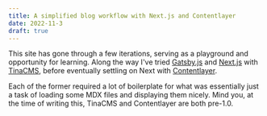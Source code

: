 ```yaml
---
title: A simplified blog workflow with Next.js and Contentlayer
date: 2022-11-3
draft: true
---
```


This site has gone through a few iterations, serving as a playground and opportunity for learning. Along the way I've tried [Gatsby.js](https://www.gatsbyjs.com/) and [Next.js](https://nextjs.org/) with [TinaCMS](https://tina.io/), before eventually settling on Next with [Contentlayer](https://www.contentlayer.dev/).

Each of the former required a lot of boilerplate for what was essentially just a task of loading some MDX files and displaying them nicely. Mind you, at the time of writing this, TinaCMS and Contentlayer are both pre-1.0.
